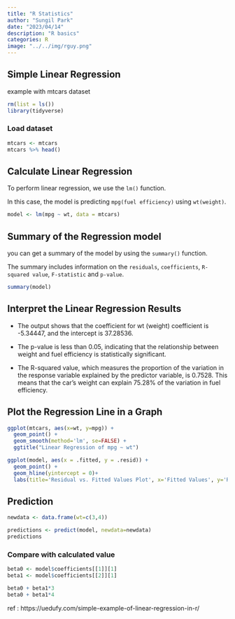 ```yaml
---
title: "R Statistics"
author: "Sungil Park"
date: "2023/04/14"
description: "R basics"
categories: R
image: "../../img/rguy.png"
---
```


## Simple Linear Regression

example with mtcars dataset

```r
rm(list = ls())
library(tidyverse)
```

### Load dataset

```r
mtcars <- mtcars
mtcars %>% head()
```

## Calculate Linear Regression

To perform linear regression, we use the `lm()` function.

In this case, the model is predicting `mpg(fuel efficiency)` using `wt(weight)`.

```r
model <- lm(mpg ~ wt, data = mtcars)
```

## Summary of the Regression model

you can get a summary of the model by using the `summary()` function.

The summary includes information on the `residuals`, `coefficients`, `R-squared value`, `F-statistic` and `p-value`.

```r
summary(model)
```

## Interpret the Linear Regression Results

-   The output shows that the coefficient for wt (weight) coefficient is -5.34447, and the intercept is 37.28536.

-   The p-value is less than 0.05, indicating that the relationship between weight and fuel efficiency is statistically significant.

-   The R-squared value, which measures the proportion of the variation in the response variable explained by the predictor variable, is 0.7528. This means that the car's weight can explain 75.28% of the variation in fuel efficiency.


## Plot the Regression Line in a Graph

```r
ggplot(mtcars, aes(x=wt, y=mpg)) +
  geom_point() +
  geom_smooth(method='lm', se=FALSE) +
  ggtitle("Linear Regression of mpg ~ wt")
```

```r
ggplot(model, aes(x = .fitted, y = .resid)) +
  geom_point() +
  geom_hline(yintercept = 0)+
  labs(title='Residual vs. Fitted Values Plot', x='Fitted Values', y='Residuals')
```

## Prediction

```r
newdata <- data.frame(wt=c(3,4))

predictions <- predict(model, newdata=newdata)
predictions
```

### Compare with calculated value

```r
beta0 <- model$coefficients[[1]][1]
beta1 <- model$coefficients[[2]][1]

beta0 + beta1*3
beta0 + beta1*4

```

ref : https://uedufy.com/simple-example-of-linear-regression-in-r/








